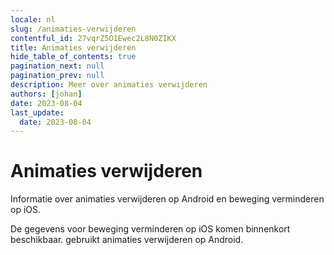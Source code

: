 ```yaml
---
locale: nl
slug: /animaties-verwijderen
contentful_id: 27vqrZ5O1Ewec2L8N0ZIKX
title: Animaties verwijderen
hide_table_of_contents: true
pagination_next: null
pagination_prev: null
description: Meer over animaties verwijderen
authors: [johan]
date: 2023-08-04
last_update:
  date: 2023-08-04
---
```


# Animaties verwijderen

Informatie over animaties verwijderen op Android en beweging verminderen op iOS.

<TwoColumnBlock>
  <LeftColumn>
    <ColumnRow>
      <TextBlock
        showBackgroundColor={true}>
        De gegevens voor beweging verminderen op iOS komen binnenkort beschikbaar. 
        <CustomLink url="/nl/stats/animaties-verwijderen" label="Meer over animaties verwijderen" external={false}/>
      </TextBlock>
    </ColumnRow>
  </LeftColumn>
  <RightColumn>
    <ColumnRow>
      <PercentageBlock
        metrics={[
          { title: 'Animaties verwijderen', key: 'android-accessibility_is_animation_disabled-true', isPercentage: true }
        ]}
        linkLabel="Meer over animaties verwijderen"
        linkUrl="/nl/stats/animaties-verwijderen">
        gebruikt animaties verwijderen op Android.
      </PercentageBlock>
    </ColumnRow>
  </RightColumn>
</TwoColumnBlock>
